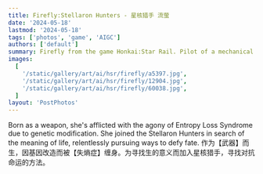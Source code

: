 ```yaml
---
title: Firefly:Stellaron Hunters - 星核猎手 流萤
date: '2024-05-18'
lastmod: '2024-05-18'
tags: ['photos', 'game', 'AIGC']
authors: ['default']
summary: Firefly from the game Honkai:Star Rail. Pilot of a mechanical armor. Fighter against destiny.
images:
  [
    '/static/gallery/art/ai/hsr/firefly/a5397.jpg',
    '/static/gallery/art/ai/hsr/firefly/12904.jpg',
    '/static/gallery/art/ai/hsr/firefly/60038.jpg',
  ]
layout: 'PostPhotos'
---
```


Born as a weapon, she's afflicted with the agony of Entropy Loss Syndrome due to genetic modification.
She joined the Stellaron Hunters in search of the meaning of life, relentlessly pursuing ways to defy fate.
作为【武器】而生，因基因改造而被【失熵症】缠身。为寻找生的意义而加入星核猎手，寻找对抗命运的方法。
